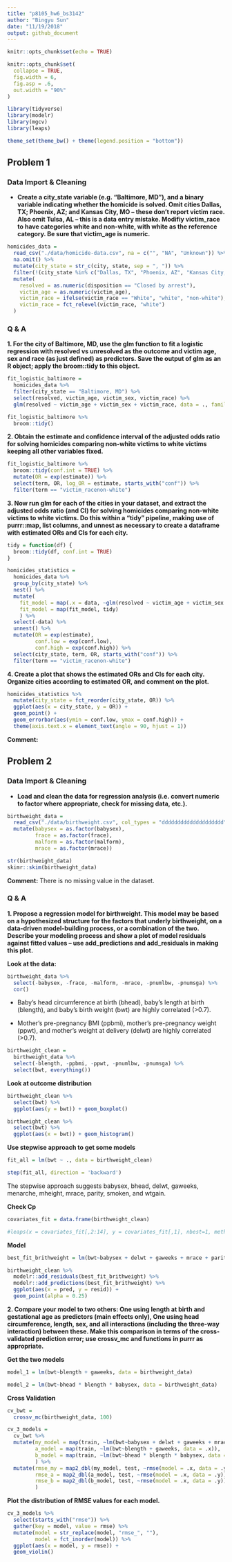 ```yaml
---
title: "p8105_hw6_bs3142"
author: "Bingyu Sun"
date: "11/19/2018"
output: github_document
---
```


```r
knitr::opts_chunk$set(echo = TRUE)

knitr::opts_chunk$set(
  collapse = TRUE,
  fig.width = 6,
  fig.asp = .6,
  out.width = "90%"
)

library(tidyverse)
library(modelr)
library(mgcv)
library(leaps)

theme_set(theme_bw() + theme(legend.position = "bottom"))
```

## Problem 1

### Data Import & Cleaning

* **Create a city_state variable (e.g. “Baltimore, MD”), and a binary variable indicating whether the homicide is solved. Omit cities Dallas, TX; Phoenix, AZ; and Kansas City, MO – these don’t report victim race. Also omit Tulsa, AL – this is a data entry mistake. Modifiy victim_race to have categories white and non-white, with white as the reference category. Be sure that victim_age is numeric.**

```r
homicides_data =
  read_csv("./data/homicide-data.csv", na = c("", "NA", "Unknown")) %>%
  na.omit() %>%
  mutate(city_state = str_c(city, state, sep = ", ")) %>%
  filter(!(city_state %in% c("Dallas, TX", "Phoenix, AZ", "Kansas City, MO", "Tulsa, AL"))) %>%
  mutate(
    resolved = as.numeric(disposition == "Closed by arrest"),
    victim_age = as.numeric(victim_age),
    victim_race = ifelse(victim_race == "White", "white", "non-white"),
    victim_race = fct_relevel(victim_race, "white")
  )
```

### Q & A

**1. For the city of Baltimore, MD, use the glm function to fit a logistic regression with resolved vs unresolved as the outcome and victim age, sex and race (as just defined) as predictors. Save the output of glm as an R object; apply the broom::tidy to this object.**

```r
fit_logistic_baltimore =
  homicides_data %>%
  filter(city_state == "Baltimore, MD") %>%
  select(resolved, victim_age, victim_sex, victim_race) %>%
  glm(resolved ~ victim_age + victim_sex + victim_race, data = ., family = binomial()) 

fit_logistic_baltimore %>%
  broom::tidy()
```

**2. Obtain the estimate and confidence interval of the adjusted odds ratio for solving homicides comparing non-white victims to white victims keeping all other variables fixed.**

```r
fit_logistic_baltimore %>%
  broom::tidy(conf.int = TRUE) %>%
  mutate(OR = exp(estimate)) %>%
  select(term, OR, log_OR = estimate, starts_with("conf")) %>%
  filter(term == "victim_racenon-white")
```

**3. Now run glm for each of the cities in your dataset, and extract the adjusted odds ratio (and CI) for solving homicides comparing non-white victims to white victims. Do this within a “tidy” pipeline, making use of purrr::map, list columns, and unnest as necessary to create a dataframe with estimated ORs and CIs for each city.**

```r
tidy = function(df) {
  broom::tidy(df, conf.int = TRUE)
}

homicides_statistics =
  homicides_data %>%
  group_by(city_state) %>%
  nest() %>% 
  mutate(
    fit_model = map(.x = data, ~glm(resolved ~ victim_age + victim_sex + victim_race, data = .x, family = binomial())),
    fit_model = map(fit_model, tidy)
    ) %>%
  select(-data) %>%
  unnest() %>%
  mutate(OR = exp(estimate),
         conf.low = exp(conf.low),
         conf.high = exp(conf.high)) %>%
  select(city_state, term, OR, starts_with("conf")) %>%
  filter(term == "victim_racenon-white")
```

**4. Create a plot that shows the estimated ORs and CIs for each city. Organize cities according to estimated OR, and comment on the plot.**

```r
homicides_statistics %>%
  mutate(city_state = fct_reorder(city_state, OR)) %>%
  ggplot(aes(x = city_state, y = OR)) +
  geom_point() +
  geom_errorbar(aes(ymin = conf.low, ymax = conf.high)) + 
  theme(axis.text.x = element_text(angle = 90, hjust = 1))
```

**Comment:**

## Problem 2

### Data Import & Cleaning

* **Load and clean the data for regression analysis (i.e. convert numeric to factor where appropriate, check for missing data, etc.).**

```r
birthweight_data =
  read_csv("./data/birthweight.csv", col_types = "dddddddddddddddddddd") %>%
  mutate(babysex = as.factor(babysex),
         frace = as.factor(frace),
         malform = as.factor(malform),
         mrace = as.factor(mrace))

str(birthweight_data)
skimr::skim(birthweight_data)
```

**Comment:**
There is no missing value in the dataset.

### Q & A

**1. Propose a regression model for birthweight. This model may be based on a hypothesized structure for the factors that underly birthweight, on a data-driven model-building process, or a combination of the two. Describe your modeling process and show a plot of model residuals against fitted values – use add_predictions and add_residuals in making this plot.**

**Look at the data:**

```r
birthweight_data %>%
  select(-babysex, -frace, -malform, -mrace, -pnumlbw, -pnumsga) %>%
  cor()
```

* Baby's head circumference at birth (bhead), baby's length at birth (blength), and baby's birth weight (bwt) are highly correlated (>0.7).

* Mother's pre-pregnancy BMI (ppbmi), mother's pre-pregnancy weight (ppwt), and mother's weight at delivery (delwt) are highly correlated (>0.7).

```r
birthweight_clean =
  birthweight_data %>%
  select(-blength, -ppbmi, -ppwt, -pnumlbw, -pnumsga) %>%
  select(bwt, everything())
```

**Look at outcome distribution**

```r
birthweight_clean %>%
  select(bwt) %>%
  ggplot(aes(y = bwt)) + geom_boxplot()

birthweight_clean %>%
  select(bwt) %>%
  ggplot(aes(x = bwt)) + geom_histogram()
```

**Use stepwise approach to get some models**

```r
fit_all = lm(bwt ~ ., data = birthweight_clean)

step(fit_all, direction = 'backward')
```

The stepwise approach suggests babysex, bhead, delwt, gaweeks, menarche, mheight, mrace, parity, smoken, and wtgain.

**Check Cp**

```r
covariates_fit = data.frame(birthweight_clean)

#leaps(x = covariates_fit[,2:14], y = covariates_fit[,1], nbest=1, method="Cp") 
```

**Model**

```r
best_fit_brithweight = lm(bwt~babysex + delwt + gaweeks + mrace + parity + smoken + mheight + wtgain + bhead + menarche, data = birthweight_clean)

birthweight_clean %>% 
  modelr::add_residuals(best_fit_brithweight) %>%
  modelr::add_predictions(best_fit_brithweight) %>%
  ggplot(aes(x = pred, y = resid)) +
  geom_point(alpha = 0.25)
```

**2. Compare your model to two others: One using length at birth and gestational age as predictors (main effects only), One using head circumference, length, sex, and all interactions (including the three-way interaction) between these. Make this comparison in terms of the cross-validated prediction error; use crossv_mc and functions in purrr as appropriate.**

**Get the two models**

```r
model_1 = lm(bwt~blength + gaweeks, data = birthweight_data)

model_2 = lm(bwt~bhead * blength * babysex, data = birthweight_data)
```

**Cross Validation**

```r
cv_bwt = 
  crossv_mc(birthweight_data, 100)

cv_3_models =
  cv_bwt %>%
  mutate(my_model = map(train, ~lm(bwt~babysex + delwt + gaweeks + mrace + parity + smoken + mheight + wtgain + bhead + menarche, data = .x)),
         a_model = map(train, ~lm(bwt~blength + gaweeks, data = .x)),
         b_model = map(train, ~lm(bwt~bhead * blength * babysex, data = .x))
         ) %>%
  mutate(rmse_my = map2_dbl(my_model, test, ~rmse(model = .x, data = .y)),
         rmse_a = map2_dbl(a_model, test, ~rmse(model = .x, data = .y)),
         rmse_b = map2_dbl(b_model, test, ~rmse(model = .x, data = .y))
         )
```

**Plot the distribution of RMSE values for each model.**

```r
cv_3_models %>%
  select(starts_with("rmse")) %>%
  gather(key = model, value = rmse) %>%
  mutate(model = str_replace(model, "rmse_", ""),
         model = fct_inorder(model)) %>%
  ggplot(aes(x = model, y = rmse)) +
  geom_violin()
```

